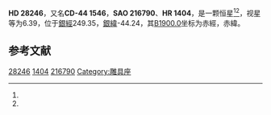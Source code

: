 {{Starbox begin
| name = HD 28246
}}
{{Starbox observe
| epoch = [[J2000.0|J2000.0]]
| constell = {{星座名待查}}<ref name=SIMBAD>{{cite web
 | url=http://simbad.u-strasbg.fr/simbad/sim-id?Ident=HR+1404
 | title=Pulsating variable Star
 | publisher=Centre de Données astronomiques de Strasbourg
 | work=SIMBAD
 | accessdate=2012-07-13
 | archive-date=2021-08-31
 | archive-url=https://web.archive.org/web/20210831205436/https://simbad.u-strasbg.fr/simbad/sim-id?Ident=HR+1404
 }}</ref><ref name=DATA>{{cite web
 | url=http://vizier.u-strasbg.fr/viz-bin/VizieR-5?-out.add=.&-source=5050&-corr=PK=HR&-out.max=9999&HR=1404
 | title=VizieR Detailed Page
 | accessdate=2012-07-13
 | archive-date=2016-03-04
 | archive-url=https://web.archive.org/web/20160304231330/http://vizier.u-strasbg.fr/viz-bin/VizieR-5?-out.add=.&-source=5050&-corr=PK=HR&-out.max=9999&HR=1404
 | dead-url=no
 }}</ref>
| 星官 = 
| ra = {{RA|4|25|19.1}}<ref name=SIMBAD /><ref name=DATA />
| dec = {{DEC|-44|9|39}}<ref name=SIMBAD /><ref name=DATA />
| appmag_v = 6.39<ref name=SIMBAD /><ref name=DATA />
}}
{{Starbox character
| class = F6V<ref name=SIMBAD /><ref name=DATA />
| b-v = 0.44<ref name=SIMBAD /><ref name=DATA />
| u-b = <ref name=SIMBAD /><ref name=DATA />
| r-i = <ref name=SIMBAD /><ref name=DATA />
| variable = 
}}
{{Starbox astrometry
| radial_v = 
| prop_mo_ra = 13
| parallax = 
| p_error = 
}}
{{Starbox catalog
| names =CD-44 1546，[[SAO星表|SAO]] 216790，[[HD星表|HD]] 28246，[[HR星表|HR]] 1404}}
{{Starbox reference |Simbad=HR+1404}}
{{Starbox end}}

'''HD 28246'''，又名'''CD-44 1546'''，'''SAO 216790'''、'''HR 1404'''，是一颗恒星<ref name=SIMBAD /><ref name=DATA />，视星等为6.39，位于[[銀道座標系|銀經]]249.35，[[銀道座標系|銀緯]]-44.24，其[[B1900.0|B1900.0]]坐标为赤經{{RA|4|22|10.4}}，赤緯{{DEC|-44|-44.24|23}}。

== 参考文献 ==
{{reflist}}

{{star-stub}}

[[Category:HD和HDE天體|28246]]
[[Category:HR天體|1404]]
[[Category:SAO天體|216790]]
[[Category:雕具座|Category:雕具座]]